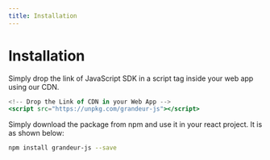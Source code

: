 ```yaml
---
title: Installation
---
```



# Installation

<Tabs>
<TabItem value="js" label="JS">

Simply drop the link of JavaScript SDK in a script tag inside your web app using our CDN.

```jsx
<!-- Drop the Link of CDN in your Web App -->
<script src="https://unpkg.com/grandeur-js"></script>
```

</TabItem>
<TabItem value="react" label="React">

Simply download the package from npm and use it in your react project. It is as shown below:

```bash
npm install grandeur-js --save
```

</TabItem>

</Tabs>

